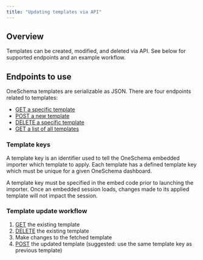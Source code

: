 ```yaml
---
title: "Updating templates via API"
---
```


## Overview

Templates can be created, modified, and deleted via API. See below for supported endpoints and an example workflow. 

## Endpoints to use

OneSchema templates are serializable as JSON. There are four endpoints related to templates:

* [GET a specific template](/reference/export-template)
* [POST a new template](/reference/import-template)
* [DELETE a specific template](/reference/delete-template)
* [GET a list of all templates](/reference/get-templates)

### Template keys

A template key is an identifier used to tell the OneSchema embedded importer which template to apply. Each template has a defined template key which must be unique for a given OneSchema dashboard. 

A template key must be specified in the embed code prior to launching the importer. Once an embedded session loads, changes made to its applied template will not impact the session. 

### Template update workflow

1. [GET](/reference/export-template) the existing template
2. [DELETE](/reference/delete-template) the existing template
3. Make changes to the fetched template
4. [POST](/reference/import-template) the updated template (suggested: use the same template key as previous template)